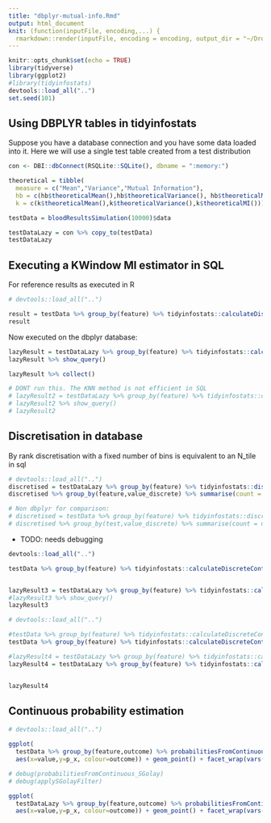 ```yaml
---
title: "dbplyr-mutual-info.Rmd"
output: html_document
knit: (function(inputFile, encoding,...) {
  rmarkdown::render(inputFile, encoding = encoding, output_dir = "~/Dropbox/featureSelection/tidyinfostats") })
---
```


```r
knitr::opts_chunk$set(echo = TRUE)
library(tidyverse)
library(ggplot2)
#library(tidyinfostats)
devtools::load_all("..")
set.seed(101)
```

## Using DBPLYR tables in tidyinfostats

Suppose you have a database connection and you have some data loaded into it. Here we will use a single test table created from a test distribution

```r
con <- DBI::dbConnect(RSQLite::SQLite(), dbname = ":memory:")

theoretical = tibble(
  measure = c("Mean","Variance","Mutual Information"),
  hb = c(hb$theoreticalMean(),hb$theoreticalVariance(), hb$theoreticalMI()),
  k = c(k$theoreticalMean(),k$theoreticalVariance(),k$theoreticalMI()))

testData = bloodResultsSimulation(10000)$data

testDataLazy = con %>% copy_to(testData)
testDataLazy
```

## Executing a KWindow MI estimator in SQL

For reference results as executed in R
```r
# devtools::load_all("..")

result = testData %>% group_by(feature) %>% tidyinfostats::calculateDiscreteContinuousMI(vars(outcome), value, method = "KWindow")
result
```

Now executed on the dbplyr database:
```r
lazyResult = testDataLazy %>% group_by(feature) %>% tidyinfostats::calculateDiscreteContinuousMI(vars(outcome), value, method = "KWindow")
lazyResult %>% show_query()

lazyResult %>% collect()

# DONT run this. The KNN method is not efficient in SQL
# lazyResult2 = testDataLazy %>% group_by(feature) %>% tidyinfostats::calculateDiscreteContinuousMI(vars(outcome), value, method = "KNN", useKWindow=FALSE)
# lazyResult2 %>% show_query()
# lazyResult2
```

## Discretisation in database

By rank discretisation with a fixed number of bins is equivalent to an N_tile in sql

```r
# devtools::load_all("..")
discretised = testDataLazy %>% group_by(feature) %>% tidyinfostats::discretise_ByRank(value, value_discrete, bins=3) %>% collect()
discretised %>% group_by(feature,value_discrete) %>% summarise(count = n())

# Non dbplyr for comparison:
# discretised = testData %>% group_by(feature) %>% tidyinfostats::discretise_ByRank(value, value_discrete, bins=3)
# discretised %>% group_by(test,value_discrete) %>% summarise(count = n())
```
* TODO: needs debugging

```r
devtools::load_all("..")

testData %>% group_by(feature) %>% tidyinfostats::calculateDiscreteContinuousMI(vars(outcome), value, method = "Discretise", discretiseMethod="ByRank", bins=100)


lazyResult3 = testDataLazy %>% group_by(feature) %>% tidyinfostats::calculateDiscreteContinuousMI(vars(outcome), value, method = "Discretise", discretiseMethod="ByRank", bins=100)
#lazyResult3 %>% show_query()
lazyResult3
```

```r
# devtools::load_all("..")

#testData %>% group_by(feature) %>% tidyinfostats::calculateDiscreteContinuousMI(vars(outcome), value, method = "DiscretiseByValue", discreteMethod = "MontgomerySmith")
testData %>% group_by(feature) %>% tidyinfostats::calculateDiscreteContinuousMI(vars(outcome), value, method = "Discretise", discretiseMethod="ByValue", mutualInfoMethod = "Grassberger")

#lazyResult4 = testDataLazy %>% group_by(feature) %>% tidyinfostats::calculateDiscreteContinuousMI(vars(outcome), value, method = "DiscretiseByValue", discreteMethod = "MontgomerySmith")
lazyResult4 = testDataLazy %>% group_by(feature) %>% tidyinfostats::calculateDiscreteContinuousMI(vars(outcome), value, method = "Discretise", discretiseMethod="ByValue", mutualInfoMethod = "Grassberger")


lazyResult4
```

## Continuous probability estimation


```r
# devtools::load_all("..")

ggplot(
  testData %>% group_by(feature,outcome) %>% probabilitiesFromContinuous(value, method="SGolay"),
  aes(x=value,y=p_x, colour=outcome)) + geom_point() + facet_wrap(vars(feature))

# debug(probabilitiesFromContinuous_SGolay)
# debug(applySGolayFilter)

ggplot(
  testDataLazy %>% group_by(feature,outcome) %>% probabilitiesFromContinuous(value, method="SGolay"),
  aes(x=value,y=p_x, colour=outcome)) + geom_point() + facet_wrap(vars(feature))

```
